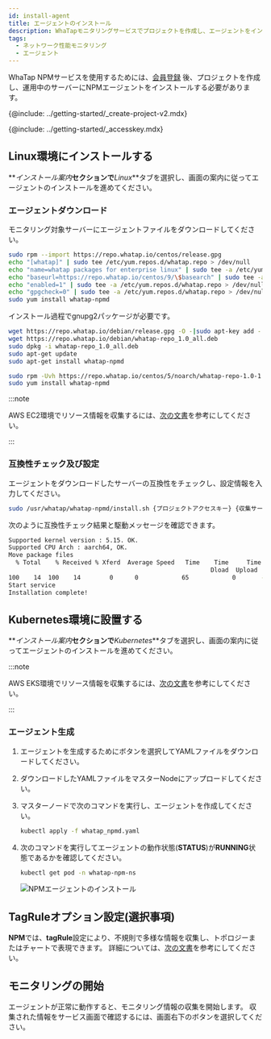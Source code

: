 ```yaml
---
id: install-agent
title: エージェントのインストール
description: WhaTapモニタリングサービスでプロジェクトを作成し、エージェントをインストールするプロセスについて案内します。
tags:
  - ネットワーク性能モニタリング
  - エージェント
---
```


WhaTap NPMサービスを使用するためには、[会員登録](https://www.whatap.io/ja/signup/) 後、プロジェクトを作成し、運用中のサーバーにNPMエージェントをインストールする必要があります。

{@include: ../getting-started/_create-project-v2.mdx} 

{@include: ../getting-started/_accesskey.mdx} 

## Linux環境にインストールする

**_インストール案内_**セクションで**_Linux_**タブを選択し、画面の案内に従ってエージェントのインストールを進めてください。

### エージェントダウンロード

モニタリング対象サーバーにエージェントファイルをダウンロードしてください。

<Tabs groupId="os">
<TabItem value="al" label="Amazon Linux">

```bash
sudo rpm --import https://repo.whatap.io/centos/release.gpg
echo "[whatap]" | sudo tee /etc/yum.repos.d/whatap.repo > /dev/null
echo "name=whatap packages for enterprise linux" | sudo tee -a /etc/yum.repos.d/whatap.repo > /dev/null
echo "baseurl=https://repo.whatap.io/centos/9/\$basearch" | sudo tee -a /etc/yum.repos.d/whatap.repo > /dev/null
echo "enabled=1" | sudo tee -a /etc/yum.repos.d/whatap.repo > /dev/null
echo "gpgcheck=0" | sudo tee -a /etc/yum.repos.d/whatap.repo > /dev/null
sudo yum install whatap-npmd
```

</TabItem>
<TabItem value="du" label="Debian/Ubuntu">

インストール過程でgnupg2パッケージが必要です。

```bash
wget https://repo.whatap.io/debian/release.gpg -O -|sudo apt-key add -
wget https://repo.whatap.io/debian/whatap-repo_1.0_all.deb
sudo dpkg -i whatap-repo_1.0_all.deb
sudo apt-get update
sudo apt-get install whatap-npmd
```

</TabItem>
<TabItem value="rc" label="Red Hat/CentOS">

```bash
sudo rpm -Uvh https://repo.whatap.io/centos/5/noarch/whatap-repo-1.0-1.noarch.rpm
sudo yum install whatap-npmd
```

</TabItem>
</Tabs>

:::note

AWS EC2環境でリソース情報を収集するには、[次の文書](set-aws-resource-options#set-aws-resource-ec2)を参考にしてください。

:::

### 互換性チェック及び設定

エージェントをダウンロードしたサーバーの互換性をチェックし、設定情報を入力してください。

```bash
sudo /usr/whatap/whatap-npmd/install.sh {プロジェクトアクセスキー} {収集サーバーIPアドレス}
```

次のように互換性チェック結果と駆動メッセージを確認できます。

```bash
Supported kernel version : 5.15. OK.
Supported CPU Arch : aarch64, OK.
Move package files
  % Total    % Received % Xferd  Average Speed   Time    Time     Time  Current
                                                        Dload  Upload     Total   Spent    Left     Speed
100    14  100    14        0      0            65            0       --:--:-- --:--:-- --:--:--        65
Start service
Installation complete!
```

## Kubernetes環境に設置する

**_インストール案内_**セクションで**_Kubernetes_**タブを選択し、画面の案内に従ってエージェントのインストールを進めてください。

:::note

AWS EKS環境でリソース情報を収集するには、[次の文書](set-aws-resource-options#set-aws-resource-eks)を参考にしてください。

:::

### エージェント生成

1. エージェントを生成するために<Cmdname sid="download" className="uitext" />ボタンを選択してYAMLファイルをダウンロードしてください。

2. ダウンロードしたYAMLファイルをマスターNodeにアップロードしてください。

3. マスターノードで次のコマンドを実行し、エージェントを作成してください。

   ```bash
   kubectl apply -f whatap_npmd.yaml
   ```

4. 次のコマンドを実行してエージェントの動作状態(**STATUS**)が**RUNNING**状態であるかを確認してください。

   ```bash
   kubectl get pod -n whatap-npm-ns
   ```

   ![NPMエージェントのインストール](/img/npm-k8s-check-running.png)

## TagRuleオプション設定(選択事項)

**NPM**では、**tagRule**設定により、不規則で多様な情報を収集し、トポロジーまたはチャートで表現できます。 詳細については、[次の文書](set-tagrule)を参考にしてください。

## モニタリングの開始

エージェントが正常に動作すると、モニタリング情報の収集を開始します。 収集された情報をサービス画面で確認するには、画面右下の<Cmdname sid="MNU06848" className="uitext" />ボタンを選択してください。
